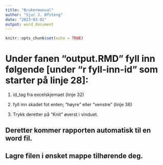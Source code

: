 ```yaml
---
title: "Brukermanual"
author: "Sjur J. Øfsteng"
date: "2023-03-01"
output: word_document
---
```


```r
knitr::opts_chunk$set(echo = TRUE)
```

# Under fanen "output.RMD" fyll inn følgende [under "r fyll-inn-id" som starter på linje 28]:

1. id_tag fra excelskjemaet (linje 32)

2. fyll inn skadet fot enten; "høyre" eller "venstre" (linje 36)

3. Trykk deretter på "Knit" øverst i vinduet. 

## Deretter kommer rapporten automatisk til en word fil.
## Lagre filen i ønsket mappe tilhørende deg.